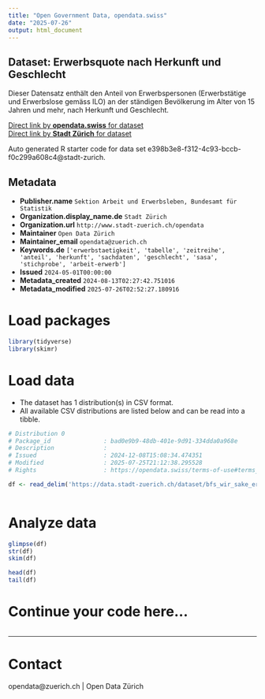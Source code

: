 ```yaml
---
title: "Open Government Data, opendata.swiss"
date: "2025-07-26"
output: html_document
---
```


## Dataset: Erwerbsquote nach Herkunft und Geschlecht

Dieser Datensatz enthält den Anteil von Erwerbspersonen (Erwerbstätige und Erwerbslose gemäss ILO) an der ständigen Bevölkerung im Alter von 15 Jahren und mehr, nach Herkunft und Geschlecht.


[Direct link by **opendata.swiss** for dataset](https://opendata.swiss/de/dataset/erwerbsquote-nach-herkunft-und-geschlecht1)<br>
[Direct link by **Stadt Zürich** for dataset](https://data.stadt-zuerich.ch/dataset/bfs_wir_sake_erwerbsquote_herkunft_geschl_od5012)

Auto generated R starter code for data set e398b3e8-f312-4c93-bccb-f0c299a608c4@stadt-zurich.

## Metadata

- **Publisher.name** `Sektion Arbeit und Erwerbsleben, Bundesamt für Statistik`
- **Organization.display_name.de** `Stadt Zürich`
- **Organization.url** `http://www.stadt-zuerich.ch/opendata`
- **Maintainer** `Open Data Zürich`
- **Maintainer_email** `opendata@zuerich.ch`
- **Keywords.de** `['erwerbstaetigkeit', 'tabelle', 'zeitreihe', 'anteil', 'herkunft', 'sachdaten', 'geschlecht', 'sasa', 'stichprobe', 'arbeit-erwerb']`
- **Issued** `2024-05-01T00:00:00`
- **Metadata_created** `2024-08-13T02:27:42.751016`
- **Metadata_modified** `2025-07-26T02:52:27.180916`


# Load packages

```r

library(tidyverse)
library(skimr)

```

# Load data

-   The dataset has 1 distribution(s) in CSV format.
-   All available CSV distributions are listed below and can be read into a tibble.

```r

# Distribution 0
# Package_id               : bad0e9b9-48db-401e-9d91-334dda0a968e
# Description              : 
# Issued                   : 2024-12-08T15:08:34.474351
# Modified                 : 2025-07-25T21:12:38.295528
# Rights                   : https://opendata.swiss/terms-of-use#terms_open

df <- read_delim('https://data.stadt-zuerich.ch/dataset/bfs_wir_sake_erwerbsquote_herkunft_geschl_od5012/download/WIR501OD5012.csv')



```

# Analyze data

```r

glimpse(df)
str(df)
skim(df)

head(df)
tail(df)

```

# Continue your code here...

```r

```

------------------------------------------------------------------------

# Contact

opendata@zuerich.ch | Open Data Zürich
